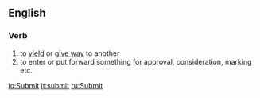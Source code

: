 ==English==

===Verb===
{{en-infl-reg-consonant|submit||t}}
# to [[yield]] or [[give way]] to another
# to enter or put forward something for approval, consideration, marking etc.

[[io:Submit]]
[[it:submit]]
[[ru:Submit]]
